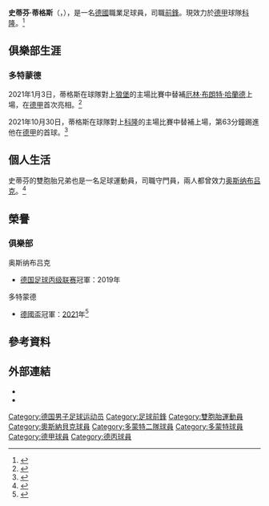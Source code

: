 {{Expand language|1=de|time=2021-01-09T16:36:31+00:00}}
{{NoteTA
|G1=足球
|G2=德甲
|1=zh-hans:斯特芬·蒂格斯;zh-hk:史提芬·迪基斯;zh-hant:史蒂芬·蒂格斯;
|2=zh-hans:蒂格斯;zh-hk:迪基斯;zh-hant:蒂格斯;
}}
{{Infobox football biography
| name                =  史蒂芬·蒂格斯<br />Steffen Tigges
| image               = Tigges, Steffen Osnabrück 15-16 WP (cropped).jpg
| caption             = 
| fullname            =	Steffen Tigges
| birth_date          = {{birth date and age|1998|7|31}}
| birth_place         = {{flagicon|GER}} [[德國|德國]][[奥斯纳布吕克|奧斯納貝克]]
| height              = {{convert|1.95|m|ftin|0|abbr=on}}
| position            = 前鋒
| currentclub         = [[科隆足球俱乐部|科隆]]
| clubnumber          = -
| youthyears1         = {{0|0000}}–2011
| youthclubs1         = TuS Glane
| youthyears2         = 2011–2017
| youthclubs2         = [[奥斯纳布吕克体育俱乐部|奥斯纳布吕克]]
| years1              = 2015–2019
| clubs1              =  [[奥斯纳布吕克体育俱乐部|奥斯纳布吕克]]
| caps1               = 80
| goals1              = 4
| years2              = 2016
| clubs2              = [[奥斯纳布吕克体育俱乐部|奥斯纳布吕克二隊]]
| caps2               = 2
| goals2              = 2
| years3              = 2019–2022
| clubs3              = [[普鲁士多特蒙德二队|多特蒙德二隊]]
| caps3               = 65
| goals3             = 35
| years4              = 2021–2022
| clubs4              = [[多特蒙德足球俱樂部|多特蒙德]]
| caps4               = 15
| goals4             = 3
| years5              = 2022–
| clubs5              = [[科隆足球俱乐部|科隆]]
| caps5               = 0
| goals5             = 0
| nationalyears1 = 2017
| nationalteam1 = [[德國19歲以下國家足球隊|德國U19]] 
| nationalcaps1 =  1
| nationalgoals1 =  0
| nationalyears2 = 2017
| nationalteam2 = [[德國20歲以下國家足球隊|德國U20]]  
| nationalcaps2 = 4 
| nationalgoals2 = 0
| club-update         = 2022年6月15日
}}

'''史蒂芬·蒂格斯'''（{{lang-de|Steffen Tigges}}，{{bd|1998年|7月31日}}），是一名[[德國|德國]]職業足球員，司職[[前鋒|前鋒]]。現效力於[[德甲|德甲]]球隊[[科隆足球俱乐部|科隆]]。<ref>{{cite web |url=http://www.worldfootball.net/player_summary/steffen-tigges/ |title=Steffen Tigges |website=worldfootball.net |publisher=HEIM:SPIEL |access-date=2016-10-04 |archive-date=2021-02-06 |archive-url=https://web.archive.org/web/20210206160911/https://www.worldfootball.net/player_summary/steffen-tigges/ |dead-url=no }}</ref>

== 俱樂部生涯 ==
=== 多特蒙德 ===
2021年1月3日，蒂格斯在球隊對上[[沃尔夫斯堡足球俱乐部|狼堡]]的主場比賽中替補[[厄林·布朗特·哈蘭德|厄林·布朗特·哈蘭德]]上場，在[[德甲|德甲]]首次亮相。<ref>{{cite web|title=Forbannet da han ble byttet ut|url=https://www.dagbladet.no/sport/forbannet-da-han-ble-byttet-ut/73239513|publisher=Dagbladet|date=2021-01-03|access-date=2021-01-08|archive-date=2021-12-06|archive-url=https://web.archive.org/web/20211206170156/https://www.dagbladet.no/sport/forbannet-da-han-ble-byttet-ut/73239513|dead-url=no}}</ref>

2021年10月30日，蒂格斯在球隊對上[[科隆足球俱乐部|科隆]]的主場比賽中替補上場，第63分鐘踢進他在[[德甲|德甲]]的首球。<ref>{{cite web|title=Invalspits helpt Dortmund aan positieve Ajax-generale|url=https://www.vi.nl/nieuws/invalspits-helpt-dortmund-aan-positieve-ajax-generale|publisher=Voetbal International|date=2021-10-30}}</ref>

== 個人生活 ==
史蒂芬的雙胞胎兄弟{{link-de|萊昂·蒂格斯|Leon Tigges}}也是一名足球運動員，司職守門員，兩人都曾效力[[奥斯纳布吕克体育俱乐部|奥斯纳布吕克]]。<ref>{{Cite web|url=https://www.noz.de/deutschland-welt/vfl-osnabrueck/artikel/813938/azubi-fussballprofi-drei-a-junioren-im-profikader-des-vfl-osnabrueck|title=Klaas und Tigges-Zwillinge im Gespräch: Azubi Fußballprofi: Drei A-Junioren im Profikader des VfL Osnabrück|first=Harald|last=Pistorius|website=www.noz.de|access-date=2021-01-08|archive-date=2018-09-13|archive-url=https://web.archive.org/web/20180913001523/https://www.noz.de/deutschland-welt/vfl-osnabrueck/artikel/813938/azubi-fussballprofi-drei-a-junioren-im-profikader-des-vfl-osnabrueck|dead-url=no}}</ref>

== 榮譽 ==
=== 俱樂部 ===
;{{flagicon|GER}} 奥斯纳布吕克
* [[德国足球丙级联赛|德国足球丙级联赛]]冠軍：2019年

;{{flagicon|GER}} 多特蒙德
* [[德国足协杯|德國盃]]冠軍：[[2020年至2021年德国足协杯|2021]]年<ref>{{cite news|url=https://www.bundesliga.com/en/bundesliga/news/rb-leipzig-borussia-dortmund-live-dfb-cup-final-line-ups-stats-haaland-sancho-15791|title=Jadon Sancho and Erling Haaland help Borussia Dortmund overpower RB Leipzig to win DFB Cup|date=2021-05-14|work=Bundesliga|language=en|accessdate=2021-05-14|archive-date=2021-05-14|archive-url=https://web.archive.org/web/20210514055004/https://www.bundesliga.com/en/bundesliga/news/rb-leipzig-borussia-dortmund-live-dfb-cup-final-line-ups-stats-haaland-sancho-15791|dead-url=no}}</ref>

== 參考資料 ==
{{Reflist}}

==外部連結==
* {{Soccerbase}}
* {{Soccerway}}

{{科隆球員名單}}

{{DEFAULTSORT:Tigges,Steffen}}
[[Category:德国男子足球运动员|Category:德国男子足球运动员]]
[[Category:足球前鋒|Category:足球前鋒]]
[[Category:雙胞胎運動員|Category:雙胞胎運動員]]
[[Category:奧斯納貝克球員|Category:奧斯納貝克球員]]
[[Category:多蒙特二隊球員|Category:多蒙特二隊球員]]
[[Category:多蒙特球員|Category:多蒙特球員]]
[[Category:德甲球員|Category:德甲球員]]
[[Category:德丙球員|Category:德丙球員]]